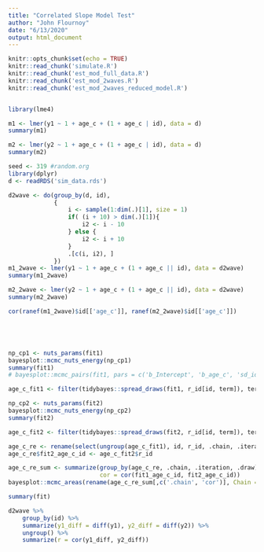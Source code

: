 ```yaml
---
title: "Correlated Slope Model Test"
author: "John Flournoy"
date: "6/13/2020"
output: html_document
---
```


```r
knitr::opts_chunk$set(echo = TRUE)
knitr::read_chunk('simulate.R')
knitr::read_chunk('est_mod_full_data.R')
knitr::read_chunk('est_mod_2waves.R')
knitr::read_chunk('est_mod_2waves_reduced_model.R')
```

```r
```

```r
library(lme4)

m1 <- lmer(y1 ~ 1 + age_c + (1 + age_c | id), data = d)
summary(m1)

m2 <- lmer(y2 ~ 1 + age_c + (1 + age_c | id), data = d)
summary(m2)
```

```r
seed <- 319 #random.org
library(dplyr)
d <- readRDS('sim_data.rds')

d2wave <- do(group_by(d, id), 
             {
                 i <- sample(1:dim(.)[1], size = 1)
                 if( (i + 10) > dim(.)[1]){
                     i2 <- i - 10
                 } else {
                     i2 <- i + 10
                 }
                 .[c(i, i2), ]
             })
m1_2wave <- lmer(y1 ~ 1 + age_c + (1 + age_c || id), data = d2wave)
summary(m1_2wave)

m2_2wave <- lmer(y2 ~ 1 + age_c + (1 + age_c || id), data = d2wave)
summary(m2_2wave)

cor(ranef(m1_2wave)$id[['age_c']], ranef(m2_2wave)$id[['age_c']])
```

```r
```

```r
```

```r
```

```r
```

```r
np_cp1 <- nuts_params(fit1)
bayesplot::mcmc_nuts_energy(np_cp1)
summary(fit1)
# bayesplot::mcmc_pairs(fit1, pars = c('b_Intercept', 'b_age_c', 'sd_id__age_c'))

age_c_fit1 <- filter(tidybayes::spread_draws(fit1, r_id[id, term]), term == 'age_c')

np_cp2 <- nuts_params(fit2)
bayesplot::mcmc_nuts_energy(np_cp2)
summary(fit2)

age_c_fit2 <- filter(tidybayes::spread_draws(fit2, r_id[id, term]), term == 'age_c')

age_c_re <- rename(select(ungroup(age_c_fit1), id, r_id, .chain, .iteration, .draw), fit1_age_c_id = r_id)
age_c_re$fit2_age_c_id <- age_c_fit2$r_id

age_c_re_sum <- summarize(group_by(age_c_re, .chain, .iteration, .draw),
                          cor = cor(fit1_age_c_id, fit2_age_c_id))
bayesplot::mcmc_areas(rename(age_c_re_sum[,c('.chain', 'cor')], Chain = .chain), prob = .95, prob_outer = .99)

summary(fit)

d2wave %>%
    group_by(id) %>%
    summarize(y1_diff = diff(y1), y2_diff = diff(y2)) %>%
    ungroup() %>%
    summarize(r = cor(y1_diff, y2_diff))
```